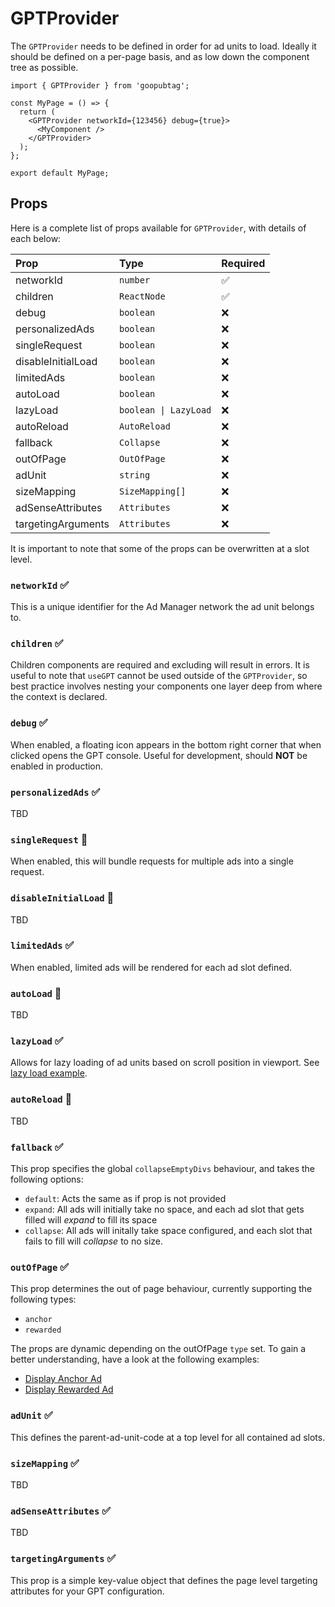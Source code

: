 # GPTProvider

The `GPTProvider` needs to be defined in order for ad units to load. Ideally it should be defined on a per-page basis, and as low down the component tree as possible.

```tsx showLineNumbers
import { GPTProvider } from 'goopubtag';

const MyPage = () => {
  return (
    <GPTProvider networkId={123456} debug={true}>
      <MyComponent />
    </GPTProvider>
  );
};

export default MyPage;
```

## Props

Here is a complete list of props available for `GPTProvider`, with details of each below:

| Prop               | Type                  | Required |
| :----------------- | :-------------------- | :------- |
| networkId          | `number`              | ✅       |
| children           | `ReactNode`           | ✅       |
| debug              | `boolean`             | ❌       |
| personalizedAds    | `boolean`             | ❌       |
| singleRequest      | `boolean`             | ❌       |
| disableInitialLoad | `boolean`             | ❌       |
| limitedAds         | `boolean`             | ❌       |
| autoLoad           | `boolean`             | ❌       |
| lazyLoad           | `boolean \| LazyLoad` | ❌       |
| autoReload         | `AutoReload`          | ❌       |
| fallback           | `Collapse`            | ❌       |
| outOfPage          | `OutOfPage`           | ❌       |
| adUnit             | `string`              | ❌       |
| sizeMapping        | `SizeMapping[]`       | ❌       |
| adSenseAttributes  | `Attributes`          | ❌       |
| targetingArguments | `Attributes`          | ❌       |

It is important to note that some of the props can be overwritten at a slot level.

### `networkId` ✅

This is a unique identifier for the Ad Manager network the ad unit belongs to.

### `children` ✅

Children components are required and excluding will result in errors. It is useful to note that `useGPT` cannot be used outside of the `GPTProvider`, so best practice involves nesting your components one layer deep from where the context is declared.

### `debug` ✅

When enabled, a floating icon appears in the bottom right corner that when clicked opens the GPT console. Useful for development, should **NOT** be enabled in production.

### `personalizedAds` ✅

TBD

### `singleRequest` 👷

When enabled, this will bundle requests for multiple ads into a single request.

### `disableInitialLoad` 👷

TBD

### `limitedAds` ✅

When enabled, limited ads will be rendered for each ad slot defined.

### `autoLoad` 👷

TBD

### `lazyLoad` ✅

Allows for lazy loading of ad units based on scroll position in viewport. See [lazy load example](/examples/lazy_load).

### `autoReload` 👷

TBD

### `fallback` ✅

This prop specifies the global `collapseEmptyDivs` behaviour, and takes the following options:

- `default`: Acts the same as if prop is not provided
- `expand`: All ads will initially take no space, and each ad slot that gets filled will _expand_ to fill its space
- `collapse`: All ads will initally take space configured, and each slot that fails to fill will _collapse_ to no size.

### `outOfPage` ✅

This prop determines the out of page behaviour, currently supporting the following types:

- `anchor`
- `rewarded`

The props are dynamic depending on the outOfPage `type` set. To gain a better understanding, have a look at the following examples:

- [Display Anchor Ad](/examples/display_anchor_ad)
- [Display Rewarded Ad](/examples/display_rewarded_ad)

### `adUnit` ✅

This defines the parent-ad-unit-code at a top level for all contained ad slots.

### `sizeMapping` ✅

TBD

### `adSenseAttributes` ✅

TBD

### `targetingArguments` ✅

This prop is a simple key-value object that defines the page level targeting attributes for your GPT configuration.
